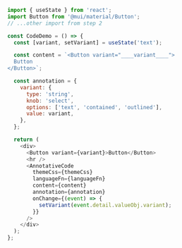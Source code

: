 ```js filename="/components/CodeDemo.jsx" copy
import { useState } from 'react';
import Button from '@mui/material/Button';
// ...other import from step 2

const CodeDemo = () => {
  const [variant, setVariant] = useState('text');

  const content = `<Button variant="____variant____">
  Button
</Button>`;

  const annotation = {
    variant: {
      type: 'string',
      knob: 'select',
      options: ['text', 'contained', 'outlined'],
      value: variant,
    },
  };

  return (
    <div>
      <Button variant={variant}>Button</Button>
      <hr />
      <AnnotativeCode
        themeCss={themeCss}
        languageFn={languageFn}
        content={content}
        annotation={annotation}
        onChange={(event) => {
          setVariant(event.detail.valueObj.variant);
        }}
      />
    </div>
  );
};
```
